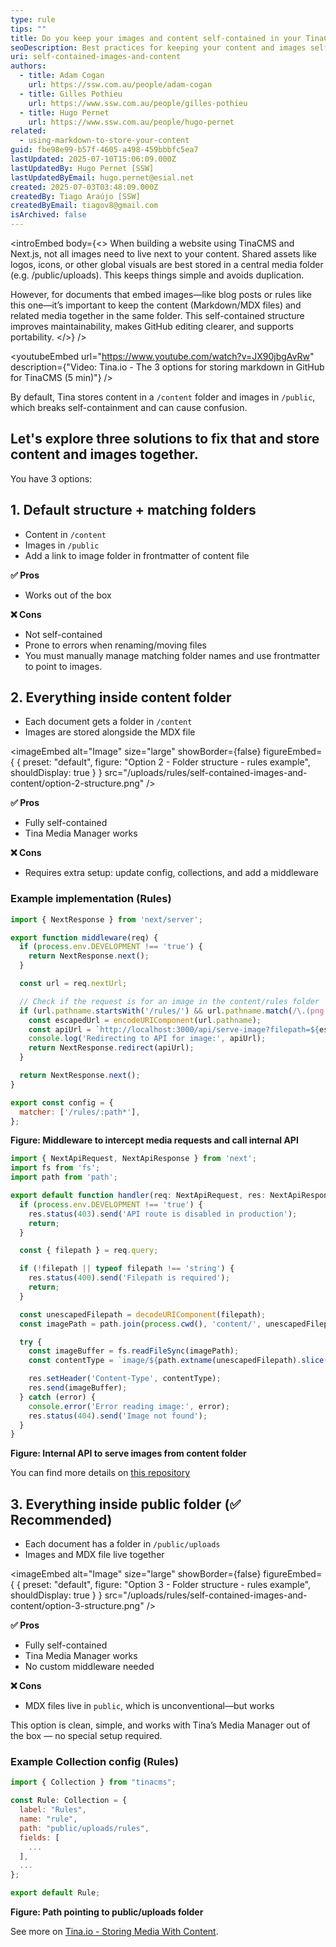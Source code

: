 ```yaml
---
type: rule
tips: ""
title: Do you keep your images and content self-contained in your TinaCMS +  Next.js project?
seoDescription: Best practices for keeping your content and images self-contained in TinaCMS + Next.js, with three options and a recommended setup.
uri: self-contained-images-and-content
authors:
  - title: Adam Cogan
    url: https://ssw.com.au/people/adam-cogan
  - title: Gilles Pothieu
    url: https://www.ssw.com.au/people/gilles-pothieu
  - title: Hugo Pernet
    url: https://www.ssw.com.au/people/hugo-pernet
related:
  - using-markdown-to-store-your-content
guid: fbe98e99-b57f-4605-a498-459bbbfc5ea7
lastUpdated: 2025-07-10T15:06:09.000Z
lastUpdatedBy: Hugo Pernet [SSW]
lastUpdatedByEmail: hugo.pernet@esial.net
created: 2025-07-03T03:48:09.000Z
createdBy: Tiago Araújo [SSW]
createdByEmail: tiagov8@gmail.com
isArchived: false
---
```


<introEmbed
  body={<>
When building a website using TinaCMS and Next.js, not all images need to live next to your content. Shared assets like logos, icons, or other global visuals are best stored in a central media folder (e.g. /public/uploads). This keeps things simple and avoids duplication.

However, for documents that embed images—like blog posts or rules like this one—it’s important to keep the content (Markdown/MDX files) and related media together in the same folder. This self-contained structure improves maintainability, makes GitHub editing clearer, and supports portability.
  </>}
/>

<youtubeEmbed url="https://www.youtube.com/watch?v=JX90jbgAvRw" description={"Video: Tina.io - The 3 options for storing markdown in GitHub for TinaCMS (5 min)"} />


By default, Tina stores content in a `/content` folder and images in `/public`, which breaks self-containment and can cause confusion.

Let's explore three solutions to fix that and store content and images together.
---

You have 3 options:

## 1. Default structure + matching folders

* Content in `/content`
* Images in `/public`
* Add a link to image folder in frontmatter of content file

**✅ Pros**

* Works out of the box

**❌ Cons**

* Not self-contained
* Prone to errors when renaming/moving files
* You must manually manage matching folder names and use frontmatter to point to images.

## 2. Everything inside content folder

* Each document gets a folder in `/content`
* Images are stored alongside the MDX file


<imageEmbed
  alt="Image"
  size="large"
  showBorder={false}
  figureEmbed={ {
    preset: "default",
    figure: "Option 2 - Folder structure - rules example",
    shouldDisplay: true
  } }
  src="/uploads/rules/self-contained-images-and-content/option-2-structure.png"
/>


**✅ Pros**

* Fully self-contained
* Tina Media Manager works

**❌ Cons**

* Requires extra setup: update config, collections, and add a middleware

### Example implementation (Rules)

```js
import { NextResponse } from 'next/server';

export function middleware(req) {
  if (process.env.DEVELOPMENT !== 'true') {
    return NextResponse.next();
  }

  const url = req.nextUrl;

  // Check if the request is for an image in the content/rules folder
  if (url.pathname.startsWith('/rules/') && url.pathname.match(/\.(png|jpg|jpeg|gif|webp)$/i)) {
    const escapedUrl = encodeURIComponent(url.pathname);
    const apiUrl = `http://localhost:3000/api/serve-image?filepath=${escapedUrl}`;
    console.log('Redirecting to API for image:', apiUrl);
    return NextResponse.redirect(apiUrl);
  }

  return NextResponse.next();
}

export const config = {
  matcher: ['/rules/:path*'],
};
```
**Figure: Middleware to intercept media requests and call internal API**



```js
import { NextApiRequest, NextApiResponse } from 'next';
import fs from 'fs';
import path from 'path';

export default function handler(req: NextApiRequest, res: NextApiResponse) {
  if (process.env.DEVELOPMENT !== 'true') {
    res.status(403).send('API route is disabled in production');
    return;
  }

  const { filepath } = req.query;

  if (!filepath || typeof filepath !== 'string') {
    res.status(400).send('Filepath is required');
    return;
  }

  const unescapedFilepath = decodeURIComponent(filepath);
  const imagePath = path.join(process.cwd(), 'content/', unescapedFilepath);

  try {
    const imageBuffer = fs.readFileSync(imagePath);
    const contentType = `image/${path.extname(unescapedFilepath).slice(1)}`;

    res.setHeader('Content-Type', contentType);
    res.send(imageBuffer);
  } catch (error) {
    console.error('Error reading image:', error);
    res.status(404).send('Image not found');
  }
}
```
**Figure: Internal API to serve images from content folder**

You can find more details on [this repository](https://github.com/tinacms/demo-storing-images-and-content-together)

## 3. Everything inside public folder (✅ Recommended)

* Each document has a folder in `/public/uploads`
* Images and MDX file live together


<imageEmbed
  alt="Image"
  size="large"
  showBorder={false}
  figureEmbed={ {
    preset: "default",
    figure: "Option 3 - Folder structure - rules example",
    shouldDisplay: true
  } }
  src="/uploads/rules/self-contained-images-and-content/option-3-structure.png"
/>


**✅ Pros**

* Fully self-contained
* Tina Media Manager works
* No custom middleware needed

**❌ Cons**

* MDX files live in `public`, which is unconventional—but works

This option is clean, simple, and works with Tina’s Media Manager out of the box — no special setup required.

### Example Collection config (Rules)

```js
import { Collection } from "tinacms";

const Rule: Collection = {
  label: "Rules",
  name: "rule",
  path: "public/uploads/rules",
  fields: [
    ...
  ],
  ...
};

export default Rule;
```
**Figure: Path pointing to public/uploads folder**

See more on [Tina.io - Storing Media With Content](https://tina.io/docs/guides/storing-media-with-content).
